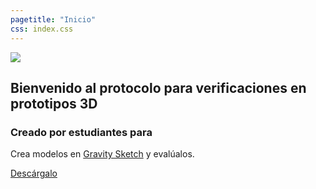 ```yaml
---
pagetitle: "Inicio"
css: index.css
---
```



::: {.content-block}
::: {.img}
![](test.gif)
:::


::: {.bottom-left}
# Bienvenido al protocolo para verificaciones en prototipos 3D

### Creado por estudiantes para 
Crea modelos en [Gravity Sketch](https://www.gravitysketch.com/) y evalúalos.

::: {button}
[Descárgalo](/practicas.qmd){.btn-action-primary .btn-action .btn .btn-success .btn-lg role="button"}
::: 
:::
:::


<!-- ```{=html}
<div  style="margin: 30px; text-align: left;">
<a class="btn btn-primary" href="/practicas.html" role="button" target="_blank" style="padding: 15px 30px;">Descárgalo aquí</a>
</div>
``` -->
